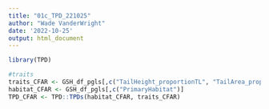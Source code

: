 ```yaml
---
title: "01c_TPD_221025"
author: "Wade VanderWright"
date: '2022-10-25'
output: html_document
---
```


```r
library(TPD)
```

```r
#traits
traits_CFAR <- GSH_df_pgls[,c("TailHeight_proportionTL", "TailArea_proportionTL")]
habitat_CFAR <- GSH_df_pgls[,c("PrimaryHabitat")]
TPD_CFAR <- TPD::TPDs(habitat_CFAR, traits_CFAR)
```

```r

```

